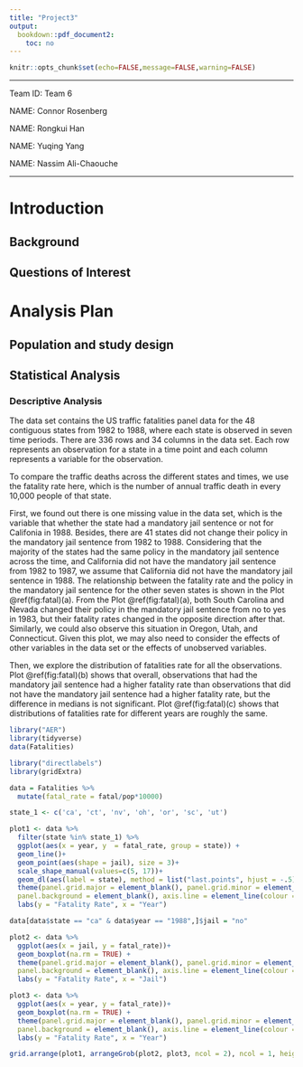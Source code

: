 ```yaml
---
title: "Project3"
output:
  bookdown::pdf_document2:
    toc: no
---
```


```r
knitr::opts_chunk$set(echo=FALSE,message=FALSE,warning=FALSE)
```

***

Team ID: Team 6

NAME: Connor Rosenberg

NAME: Rongkui Han

NAME: Yuqing Yang

NAME: Nassim Ali-Chaouche

***

# Introduction


## Background

## Questions of Interest

         

# Analysis Plan


## Population and study design

## Statistical Analysis   

### Descriptive Analysis   

The data set contains the US traffic fatalities panel data for the 48 contiguous states from 1982 to 1988, where each state is observed in seven time periods. There are 336 rows and 34 columns in the data set. Each row represents an observation for a state in a time point and each column represents a variable for the observation.

To compare the traffic deaths across the different states and times, we use the fatality rate here, which is the number of annual traffic death in every 10,000 people of that state.

First, we found out there is one missing value in the data set, which is the variable that whether the state had a mandatory jail sentence or not for Califonia in 1988. Besides, there are 41  states did not change their policy in the mandatory jail sentence from 1982 to 1988. Considering that the majority of the states had the same policy in the mandatory jail sentence across the time, and California did not have the mandatory jail sentence from 1982 to 1987, we assume that California did not have the mandatory jail sentence in 1988. The relationship between the fatality rate and the policy in the mandatory jail sentence for the other seven states is shown in the Plot \@ref(fig:fatal)(a). From the Plot \@ref(fig:fatal)(a), both South Carolina and Nevada changed their policy in the mandatory jail sentence from no to yes in 1983, but their fatality rates changed in the opposite direction after that. Similarly, we could also observe this situation in Oregon, Utah, and Connecticut. Given this plot, we may also need to consider the effects of other variables in the data set or the effects of unobserved variables.

Then, we explore the distribution of fatalities rate for all the observations. Plot \@ref(fig:fatal)(b) shows that overall, observations that had the mandatory jail sentence had a higher fatality rate than observations that did not have the mandatory jail sentence had a higher fatality rate, but the difference in medians is not significant. Plot \@ref(fig:fatal)(c) shows that distributions of fatalities rate for different years are roughly the same. 




```r
library("AER")
library(tidyverse)
data(Fatalities)

library("directlabels")
library(gridExtra)

data = Fatalities %>% 
  mutate(fatal_rate = fatal/pop*10000)

state_1 <- c('ca', 'ct', 'nv', 'oh', 'or', 'sc', 'ut')

plot1 <- data %>% 
  filter(state %in% state_1) %>% 
  ggplot(aes(x = year, y  = fatal_rate, group = state)) +
  geom_line()+
  geom_point(aes(shape = jail), size = 3)+
  scale_shape_manual(values=c(5, 17))+
  geom_dl(aes(label = state), method = list("last.points", hjust = -.5)) +
  theme(panel.grid.major = element_blank(), panel.grid.minor = element_blank(),
  panel.background = element_blank(), axis.line = element_line(colour = "black")) +
  labs(y = "Fatality Rate", x = "Year")

data[data$state == "ca" & data$year == "1988",]$jail = "no"

plot2 <- data %>% 
  ggplot(aes(x = jail, y = fatal_rate))+
  geom_boxplot(na.rm = TRUE) +
  theme(panel.grid.major = element_blank(), panel.grid.minor = element_blank(),
  panel.background = element_blank(), axis.line = element_line(colour = "black")) +
  labs(y = "Fatality Rate", x = "Jail")

plot3 <- data %>% 
  ggplot(aes(x = year, y = fatal_rate))+
  geom_boxplot(na.rm = TRUE) +
  theme(panel.grid.major = element_blank(), panel.grid.minor = element_blank(),
  panel.background = element_blank(), axis.line = element_line(colour = "black")) +
  labs(y = "Fatality Rate", x = "Year")

grid.arrange(plot1, arrangeGrob(plot2, plot3, ncol = 2), ncol = 1, heights = c(1/4, 1/4))
```





